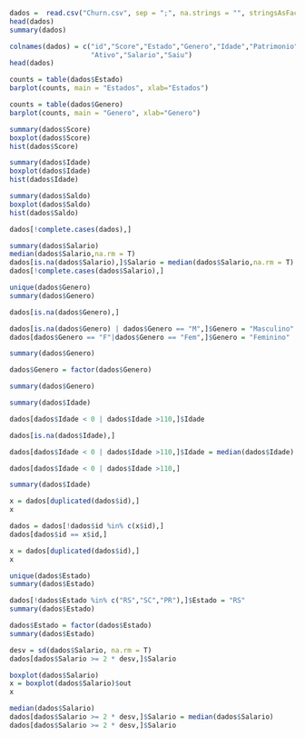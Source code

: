```r
dados =  read.csv("Churn.csv", sep = ";", na.strings = "", stringsAsFactors = T)
head(dados)
summary(dados)
```

```r
colnames(dados) = c("id","Score","Estado","Genero","Idade","Patrimonio","Saldo","Produtos","TemCartCredito",
                    "Ativo","Salario","Saiu")
head(dados)
```

```r
counts = table(dados$Estado)
barplot(counts, main = "Estados", xlab="Estados")

counts = table(dados$Genero)
barplot(counts, main = "Genero", xlab="Genero")

```

```r
summary(dados$Score)
boxplot(dados$Score)
hist(dados$Score)
```

```r
summary(dados$Idade)
boxplot(dados$Idade)
hist(dados$Idade)
```

```r
summary(dados$Saldo)
boxplot(dados$Saldo)
hist(dados$Saldo)
```

```r
dados[!complete.cases(dados),]
```

```r
summary(dados$Salario)
median(dados$Salario,na.rm = T)
dados[is.na(dados$Salario),]$Salario = median(dados$Salario,na.rm = T)
dados[!complete.cases(dados$Salario),]
```

```r
unique(dados$Genero)
summary(dados$Genero)

dados[is.na(dados$Genero),]
```

```r
dados[is.na(dados$Genero) | dados$Genero == "M",]$Genero = "Masculino"
dados[dados$Genero == "F"|dados$Genero == "Fem",]$Genero = "Feminino"

summary(dados$Genero)

dados$Genero = factor(dados$Genero)

summary(dados$Genero)

```

```r
summary(dados$Idade)

dados[dados$Idade < 0 | dados$Idade >110,]$Idade

dados[is.na(dados$Idade),]

dados[dados$Idade < 0 | dados$Idade >110,]$Idade = median(dados$Idade)

dados[dados$Idade < 0 | dados$Idade >110,]

summary(dados$Idade)
```

```r
x = dados[duplicated(dados$id),]
x

dados = dados[!dados$id %in% c(x$id),]
dados[dados$id == x$id,]

x = dados[duplicated(dados$id),]
x
```

```r
unique(dados$Estado)
summary(dados$Estado)

dados[!dados$Estado %in% c("RS","SC","PR"),]$Estado = "RS"
summary(dados$Estado)

dados$Estado = factor(dados$Estado)
summary(dados$Estado)
```

```r
desv = sd(dados$Salario, na.rm = T)
dados[dados$Salario >= 2 * desv,]$Salario

boxplot(dados$Salario)
x = boxplot(dados$Salario)$out
x

median(dados$Salario)
dados[dados$Salario >= 2 * desv,]$Salario = median(dados$Salario)
dados[dados$Salario >= 2 * desv,]$Salario
```

